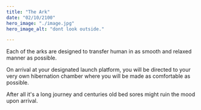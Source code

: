 ```yaml
---
title: "The Ark"
date: "02/10/2100"
hero_image: "./image.jpg"
hero_image_alt: "dont look outside."

---
```


Each of the arks are designed to transfer human in as smooth and relaxed manner as possible.

On arrival at your designated launch platform, you will be directed to your very own hibernation chamber where you will be made as comfortable as possible.

After all it's a long journey and centuries old bed sores might ruin the mood upon arrival.
